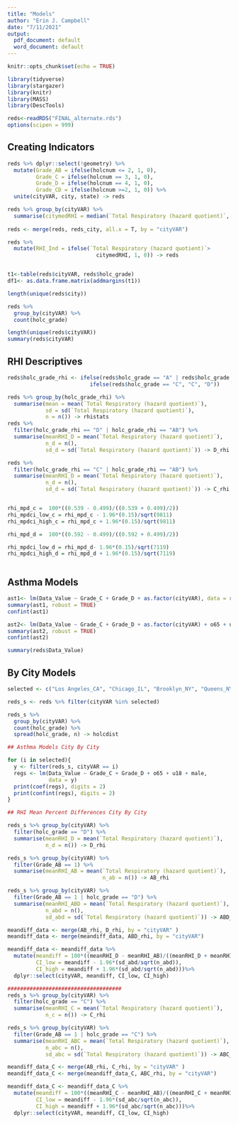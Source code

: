 ---
title: "Models"
author: "Erin J. Campbell"
date: "7/11/2021"
output:
  pdf_document: default
  word_document: default
---

```{r setup, include=FALSE}
knitr::opts_chunk$set(echo = TRUE)
```
```{r, echo=FALSE, include=FALSE}
library(tidyverse)
library(stargazer)
library(knitr)
library(MASS)
library(DescTools)

reds<-readRDS("FINAL_alternate.rds")
options(scipen = 999)

```

## Creating Indicators

```{r}
reds %>% dplyr::select(!geometry) %>%
  mutate(Grade_AB = ifelse(holcnum <= 2, 1, 0),
         Grade_C = ifelse(holcnum == 3, 1, 0),
         Grade_D = ifelse(holcnum == 4, 1, 0),
         Grade_CD = ifelse(holcnum >=2, 1, 0)) %>%
  unite(cityVAR, city, state) -> reds

reds %>% group_by(cityVAR) %>%
  summarise(citymedRHI = median(`Total Respiratory (hazard quotient)`, na.rm = T)) -> reds_city
            
reds <- merge(reds, reds_city, all.x = T, by = "cityVAR")

reds %>%
  mutate(RHI_Ind = ifelse(`Total Respiratory (hazard quotient)`> 
                            citymedRHI, 1, 0)) -> reds


t1<-table(reds$cityVAR, reds$holc_grade)
df1<- as.data.frame.matrix(addmargins(t1))

length(unique(reds$city))

reds %>%
  group_by(cityVAR) %>% 
  count(holc_grade)

length(unique(reds$cityVAR))
summary(reds$cityVAR)
```

## RHI Descriptives

```{r}

reds$holc_grade_rhi <- ifelse(reds$holc_grade == "A" | reds$holc_grade == "B", "AB", 
                          ifelse(reds$holc_grade == "C", "C", "D"))

reds %>% group_by(holc_grade_rhi) %>%
  summarise(mean = mean(`Total Respiratory (hazard quotient)`),
            sd = sd(`Total Respiratory (hazard quotient)`),
            n = n()) -> rhistats
reds %>% 
  filter(holc_grade_rhi == "D" | holc_grade_rhi == "AB") %>%
  summarise(meanRHI_D = mean(`Total Respiratory (hazard quotient)`),
            n_d = n(),
            sd_d = sd(`Total Respiratory (hazard quotient)`)) -> D_rhi

reds %>% 
  filter(holc_grade_rhi == "C" | holc_grade_rhi == "AB") %>%
  summarise(meanRHI_D = mean(`Total Respiratory (hazard quotient)`),
            n_d = n(),
            sd_d = sd(`Total Respiratory (hazard quotient)`)) -> C_rhi


rhi_mpd_c =  100*((0.539 - 0.499)/((0.539 + 0.499)/2))
rhi_mpdci_low_c = rhi_mpd_c - 1.96*(0.15)/sqrt(9811)
rhi_mpdci_high_c = rhi_mpd_c + 1.96*(0.15)/sqrt(9811)

rhi_mpd_d =  100*((0.592 - 0.499)/((0.592 + 0.499)/2))

rhi_mpdci_low_d = rhi_mpd_d- 1.96*(0.15)/sqrt(7119)
rhi_mpdci_high_d = rhi_mpd_d + 1.96*(0.15)/sqrt(7119)



```

## Asthma Models

```{r}

ast1<- lm(Data_Value ~ Grade_C + Grade_D + as.factor(cityVAR), data = reds)
summary(ast1, robust = TRUE)
confint(ast1)

ast2<- lm(Data_Value ~ Grade_C + Grade_D + as.factor(cityVAR) + o65 + u18 + male, data = reds)
summary(ast2, robust = TRUE)
confint(ast2)

summary(reds$Data_Value)
```

## By City Models

```{r}
selected <- c("Los Angeles_CA", "Chicago_IL", "Brooklyn_NY", "Queens_NY", "Detroit_MI", "Philadelphia_PA", "Bronx_NY", "Manhattan_NY", "Baltimore_MD", "Cleveland_OH", "Milwaukee Co._WI", "San Francisco_CA", "Boston_MA", "Oakland_CA", "Indianapolis_IN", "Greater Kansas City_MO", "San Diego_CA", "New Orleans_LA", "Pittsburgh_PA", "Miami_FL", "Portland_OR", "Minneapolis_MN", "Dallas_TX", "Norfolk_VA", "Columbus_OH", "Seattle_WA", "St. Louis_MO", "Atlanta_GA", "Houston_TX", "Staten Island_NY", "San Antonio_TX","Toledo_OH", "Denver_CO", "Essex Co._NJ","Hudson Co._NJ", "Lower Westchester Co._NY", "Rochester_NY","Louisville_KY", "Omaha_NE", "Buffalo_NY","St. Paul_MN", "Oklahoma City_OK", "Birmingham_AL","Memphis_TN", "Fort Worth_TX", "Nashville_TN","Akron_OH", "Grand Rapids_MI", "Tampa_FL","Salt Lake City_UT", "Dayton_OH", "Richmond_VA","Spokane_WA", "Syracuse_NY", "Des Moines_IA","San Jose_CA", "Austin_TX", "Tulsa_OK","St. Petersburg_FL", "Lake Co. Gary_IN")

reds_s <- reds %>% filter(cityVAR %in% selected)

reds_s %>%
  group_by(cityVAR) %>% 
  count(holc_grade) %>%
  spread(holc_grade, n) -> holcdist

```

```{r}

## Asthma Models City By City

for (i in selected){
  y <- filter(reds_s, cityVAR == i)
  regs <- lm(Data_Value ~ Grade_C + Grade_D + o65 + u18 + male, 
             data = y)
  print(coef(regs), digits = 2)
  print(confint(regs), digits = 2)
}
```

```{r}

## RHI Mean Percent Differences City By City

reds_s %>% group_by(cityVAR) %>%
  filter(holc_grade == "D") %>%
  summarise(meanRHI_D = mean(`Total Respiratory (hazard quotient)`),
            n_d = n()) -> D_rhi

reds_s %>% group_by(cityVAR) %>%
  filter(Grade_AB == 1) %>%
  summarise(meanRHI_AB = mean(`Total Respiratory (hazard quotient)`),
                              n_ab = n()) -> AB_rhi

reds_s %>% group_by(cityVAR) %>%
  filter(Grade_AB == 1 | holc_grade == "D") %>%
  summarise(meanRHI_ABD = mean(`Total Respiratory (hazard quotient)`),
            n_abd = n(),
            sd_abd = sd(`Total Respiratory (hazard quotient)`)) -> ABD_rhi

meandiff_data <- merge(AB_rhi, D_rhi, by = "cityVAR" )
meandiff_data <- merge(meandiff_data, ABD_rhi, by = "cityVAR")

meandiff_data <- meandiff_data %>% 
  mutate(meandiff = 100*((meanRHI_D - meanRHI_AB)/((meanRHI_D + meanRHI_AB)/2)),
         CI_low = meandiff - 1.96*(sd_abd/sqrt(n_abd)),
         CI_high = meandiff + 1.96*(sd_abd/sqrt(n_abd)))%>%
  dplyr::select(cityVAR, meandiff, CI_low, CI_high)

####################################
reds_s %>% group_by(cityVAR) %>%
  filter(holc_grade == "C") %>%
  summarise(meanRHI_C = mean(`Total Respiratory (hazard quotient)`),
            n_c = n()) -> C_rhi

reds_s %>% group_by(cityVAR) %>%
  filter(Grade_AB == 1 | holc_grade == "C") %>%
  summarise(meanRHI_ABC = mean(`Total Respiratory (hazard quotient)`),
            n_abc = n(),
            sd_abc = sd(`Total Respiratory (hazard quotient)`)) -> ABC_rhi

meandiff_data_C <- merge(AB_rhi, C_rhi, by = "cityVAR" )
meandiff_data_C <- merge(meandiff_data_C, ABC_rhi, by = "cityVAR")

meandiff_data_C <- meandiff_data_C %>% 
  mutate(meandiff = 100*((meanRHI_C - meanRHI_AB)/((meanRHI_C + meanRHI_AB)/2)),
         CI_low = meandiff - 1.96*(sd_abc/sqrt(n_abc)),
         CI_high = meandiff + 1.96*(sd_abc/sqrt(n_abc)))%>%
  dplyr::select(cityVAR, meandiff, CI_low, CI_high)


```
